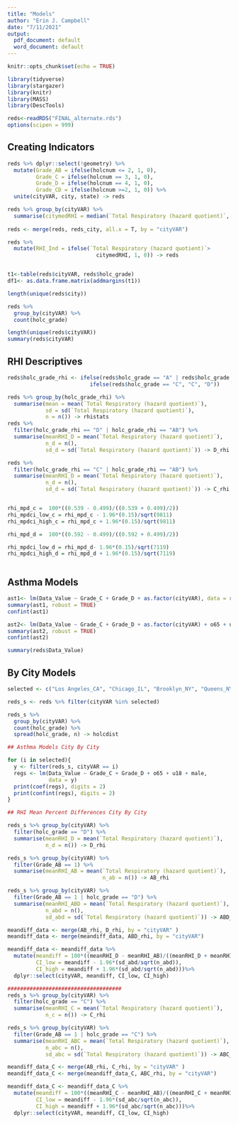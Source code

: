 ---
title: "Models"
author: "Erin J. Campbell"
date: "7/11/2021"
output:
  pdf_document: default
  word_document: default
---

```{r setup, include=FALSE}
knitr::opts_chunk$set(echo = TRUE)
```
```{r, echo=FALSE, include=FALSE}
library(tidyverse)
library(stargazer)
library(knitr)
library(MASS)
library(DescTools)

reds<-readRDS("FINAL_alternate.rds")
options(scipen = 999)

```

## Creating Indicators

```{r}
reds %>% dplyr::select(!geometry) %>%
  mutate(Grade_AB = ifelse(holcnum <= 2, 1, 0),
         Grade_C = ifelse(holcnum == 3, 1, 0),
         Grade_D = ifelse(holcnum == 4, 1, 0),
         Grade_CD = ifelse(holcnum >=2, 1, 0)) %>%
  unite(cityVAR, city, state) -> reds

reds %>% group_by(cityVAR) %>%
  summarise(citymedRHI = median(`Total Respiratory (hazard quotient)`, na.rm = T)) -> reds_city
            
reds <- merge(reds, reds_city, all.x = T, by = "cityVAR")

reds %>%
  mutate(RHI_Ind = ifelse(`Total Respiratory (hazard quotient)`> 
                            citymedRHI, 1, 0)) -> reds


t1<-table(reds$cityVAR, reds$holc_grade)
df1<- as.data.frame.matrix(addmargins(t1))

length(unique(reds$city))

reds %>%
  group_by(cityVAR) %>% 
  count(holc_grade)

length(unique(reds$cityVAR))
summary(reds$cityVAR)
```

## RHI Descriptives

```{r}

reds$holc_grade_rhi <- ifelse(reds$holc_grade == "A" | reds$holc_grade == "B", "AB", 
                          ifelse(reds$holc_grade == "C", "C", "D"))

reds %>% group_by(holc_grade_rhi) %>%
  summarise(mean = mean(`Total Respiratory (hazard quotient)`),
            sd = sd(`Total Respiratory (hazard quotient)`),
            n = n()) -> rhistats
reds %>% 
  filter(holc_grade_rhi == "D" | holc_grade_rhi == "AB") %>%
  summarise(meanRHI_D = mean(`Total Respiratory (hazard quotient)`),
            n_d = n(),
            sd_d = sd(`Total Respiratory (hazard quotient)`)) -> D_rhi

reds %>% 
  filter(holc_grade_rhi == "C" | holc_grade_rhi == "AB") %>%
  summarise(meanRHI_D = mean(`Total Respiratory (hazard quotient)`),
            n_d = n(),
            sd_d = sd(`Total Respiratory (hazard quotient)`)) -> C_rhi


rhi_mpd_c =  100*((0.539 - 0.499)/((0.539 + 0.499)/2))
rhi_mpdci_low_c = rhi_mpd_c - 1.96*(0.15)/sqrt(9811)
rhi_mpdci_high_c = rhi_mpd_c + 1.96*(0.15)/sqrt(9811)

rhi_mpd_d =  100*((0.592 - 0.499)/((0.592 + 0.499)/2))

rhi_mpdci_low_d = rhi_mpd_d- 1.96*(0.15)/sqrt(7119)
rhi_mpdci_high_d = rhi_mpd_d + 1.96*(0.15)/sqrt(7119)



```

## Asthma Models

```{r}

ast1<- lm(Data_Value ~ Grade_C + Grade_D + as.factor(cityVAR), data = reds)
summary(ast1, robust = TRUE)
confint(ast1)

ast2<- lm(Data_Value ~ Grade_C + Grade_D + as.factor(cityVAR) + o65 + u18 + male, data = reds)
summary(ast2, robust = TRUE)
confint(ast2)

summary(reds$Data_Value)
```

## By City Models

```{r}
selected <- c("Los Angeles_CA", "Chicago_IL", "Brooklyn_NY", "Queens_NY", "Detroit_MI", "Philadelphia_PA", "Bronx_NY", "Manhattan_NY", "Baltimore_MD", "Cleveland_OH", "Milwaukee Co._WI", "San Francisco_CA", "Boston_MA", "Oakland_CA", "Indianapolis_IN", "Greater Kansas City_MO", "San Diego_CA", "New Orleans_LA", "Pittsburgh_PA", "Miami_FL", "Portland_OR", "Minneapolis_MN", "Dallas_TX", "Norfolk_VA", "Columbus_OH", "Seattle_WA", "St. Louis_MO", "Atlanta_GA", "Houston_TX", "Staten Island_NY", "San Antonio_TX","Toledo_OH", "Denver_CO", "Essex Co._NJ","Hudson Co._NJ", "Lower Westchester Co._NY", "Rochester_NY","Louisville_KY", "Omaha_NE", "Buffalo_NY","St. Paul_MN", "Oklahoma City_OK", "Birmingham_AL","Memphis_TN", "Fort Worth_TX", "Nashville_TN","Akron_OH", "Grand Rapids_MI", "Tampa_FL","Salt Lake City_UT", "Dayton_OH", "Richmond_VA","Spokane_WA", "Syracuse_NY", "Des Moines_IA","San Jose_CA", "Austin_TX", "Tulsa_OK","St. Petersburg_FL", "Lake Co. Gary_IN")

reds_s <- reds %>% filter(cityVAR %in% selected)

reds_s %>%
  group_by(cityVAR) %>% 
  count(holc_grade) %>%
  spread(holc_grade, n) -> holcdist

```

```{r}

## Asthma Models City By City

for (i in selected){
  y <- filter(reds_s, cityVAR == i)
  regs <- lm(Data_Value ~ Grade_C + Grade_D + o65 + u18 + male, 
             data = y)
  print(coef(regs), digits = 2)
  print(confint(regs), digits = 2)
}
```

```{r}

## RHI Mean Percent Differences City By City

reds_s %>% group_by(cityVAR) %>%
  filter(holc_grade == "D") %>%
  summarise(meanRHI_D = mean(`Total Respiratory (hazard quotient)`),
            n_d = n()) -> D_rhi

reds_s %>% group_by(cityVAR) %>%
  filter(Grade_AB == 1) %>%
  summarise(meanRHI_AB = mean(`Total Respiratory (hazard quotient)`),
                              n_ab = n()) -> AB_rhi

reds_s %>% group_by(cityVAR) %>%
  filter(Grade_AB == 1 | holc_grade == "D") %>%
  summarise(meanRHI_ABD = mean(`Total Respiratory (hazard quotient)`),
            n_abd = n(),
            sd_abd = sd(`Total Respiratory (hazard quotient)`)) -> ABD_rhi

meandiff_data <- merge(AB_rhi, D_rhi, by = "cityVAR" )
meandiff_data <- merge(meandiff_data, ABD_rhi, by = "cityVAR")

meandiff_data <- meandiff_data %>% 
  mutate(meandiff = 100*((meanRHI_D - meanRHI_AB)/((meanRHI_D + meanRHI_AB)/2)),
         CI_low = meandiff - 1.96*(sd_abd/sqrt(n_abd)),
         CI_high = meandiff + 1.96*(sd_abd/sqrt(n_abd)))%>%
  dplyr::select(cityVAR, meandiff, CI_low, CI_high)

####################################
reds_s %>% group_by(cityVAR) %>%
  filter(holc_grade == "C") %>%
  summarise(meanRHI_C = mean(`Total Respiratory (hazard quotient)`),
            n_c = n()) -> C_rhi

reds_s %>% group_by(cityVAR) %>%
  filter(Grade_AB == 1 | holc_grade == "C") %>%
  summarise(meanRHI_ABC = mean(`Total Respiratory (hazard quotient)`),
            n_abc = n(),
            sd_abc = sd(`Total Respiratory (hazard quotient)`)) -> ABC_rhi

meandiff_data_C <- merge(AB_rhi, C_rhi, by = "cityVAR" )
meandiff_data_C <- merge(meandiff_data_C, ABC_rhi, by = "cityVAR")

meandiff_data_C <- meandiff_data_C %>% 
  mutate(meandiff = 100*((meanRHI_C - meanRHI_AB)/((meanRHI_C + meanRHI_AB)/2)),
         CI_low = meandiff - 1.96*(sd_abc/sqrt(n_abc)),
         CI_high = meandiff + 1.96*(sd_abc/sqrt(n_abc)))%>%
  dplyr::select(cityVAR, meandiff, CI_low, CI_high)


```
